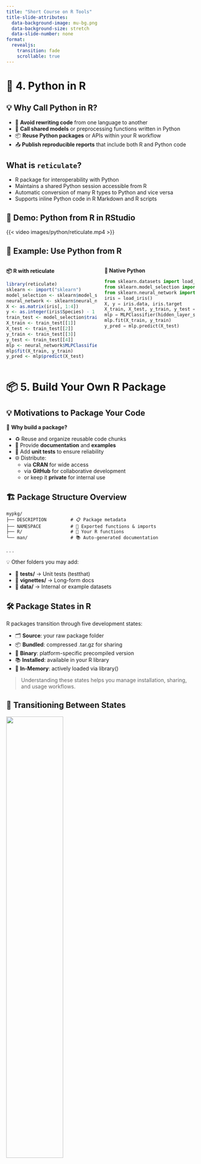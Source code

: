```yaml
---
title: "Short Course on R Tools"
title-slide-attributes:
  data-background-image: mu-bg.png
  data-background-size: stretch
  data-slide-number: none
format: 
  revealjs:
    transition: fade
    scrollable: true
---
```


# 🐍 4. Python in R {transition="slide"}

## 💡 Why Call Python in R? {transition="convex"}

::: incremental
-   🔄 **Avoid rewriting code** from one language to another
-   🔁 **Call shared models** or preprocessing functions written in Python
-   📦 **Reuse Python packages** or APIs within your R workflow
-   📤 **Publish reproducible reports** that include both R and Python code
:::

## What is `reticulate`?

::: incremental
-   R package for interoperability with Python
-   Maintains a shared Python session accessible from R
-   Automatic conversion of many R types to Python and vice versa
-   Supports inline Python code in R Markdown and R scripts
:::

## 🎥 Demo: Python from R in RStudio

{{< video images/python/reticulate.mp4 >}}

## 🔁 Example: Use Python from R {.smaller}

::::: columns
::: {.column width="50%"}
**📦 R with reticulate**

``` r
library(reticulate)
sklearn <- import("sklearn")
model_selection <- sklearn$model_selection
neural_network <- sklearn$neural_network
X <- as.matrix(iris[, 1:4])         
y <- as.integer(iris$Species) - 1     
train_test <- model_selection$train_test_split(X, y, test_size = 0.2, random_state = 42)
X_train <- train_test[[1]]
X_test <- train_test[[2]]
y_train <- train_test[[3]]
y_test <- train_test[[4]]
mlp <- neural_network$MLPClassifier(hidden_layer_sizes = tuple(10L))
mlp$fit(X_train, y_train)
y_pred <- mlp$predict(X_test)
```
:::

::: {.column width="50%"}
**🐍 Native Python**

``` python
from sklearn.datasets import load_iris
from sklearn.model_selection import train_test_split
from sklearn.neural_network import MLPClassifier
iris = load_iris()
X, y = iris.data, iris.target
X_train, X_test, y_train, y_test = train_test_split(X, y, test_size=0.2, random_state=42)
mlp = MLPClassifier(hidden_layer_sizes=(10,))
mlp.fit(X_train, y_train)
y_pred = mlp.predict(X_test)
```
:::
:::::

# 📦 5. Build Your Own R Package

## 💡 Motivations to Package Your Code

🧰 **Why build a package?**

::: incremental
-   ♻️ Reuse and organize reusable code chunks
-   📖 Provide **documentation** and **examples**
-   🧪 Add **unit tests** to ensure reliability
-   🌐 Distribute:
    -   via **CRAN** for wide access
    -   via **GitHub** for collaborative development
    -   or keep it **private** for internal use
:::

## 🏗 Package Structure Overview

``` text
mypkg/
├── DESCRIPTION         # 📋 Package metadata
├── NAMESPACE           # 🔁 Exported functions & imports
├── R/                  # 📂 Your R functions
└── man/                # 📚 Auto-generated documentation
```

. . .

💡 Other folders you may add:

::: incremental
-   📂 **tests/** → Unit tests (testthat)
-   📂 **vignettes/** → Long-form docs
-   📂 **data/** → Internal or example datasets
:::

## 🛠 Package States in R {transition="zoom"}

R packages transition through five development states:

::: incremental
-   🗂️ **Source**: your raw package folder
-   📦 **Bundled**: compressed .tar.gz for sharing
-   🧱 **Binary**: platform-specific precompiled version
-   📚 **Installed**: available in your R library
-   🧠 **In-Memory**: actively loaded via library()
:::

::: {.fragment .fade-up}
> Understanding these states helps you manage installation, sharing, and usage workflows.
:::

## 🔁 Transitioning Between States {transition="convex"}

![](images/package/install-load.png){fig-align="center" fig-alt="Screenshot of Pagerank" width="55%"}

## 🎥 Demo: Rfssa Package

{{< video images/package/rfssa_pack.mp4 >}}

# 6. 📤 CRAN Submitting {transition="zoom"}

## 🚀 Submitting to CRAN

::: incremental
-   📦 **CRAN** = Comprehensive R Archive Network\
-   🎯 Goal: Make your R package **public, discoverable, and installable**
-   ✔ Must pass `R CMD check` with:
    -   ❌ No **ERRORs**
    -   ⚠️ No **WARNINGs**
    -   📝 Minimal and justifiable **NOTEs**
-   🧪 Simulate checks: `rhub::check_for_cran()`
-   📤 Submit with: `devtools::release()`
-   ⏱️ Response in approx **1–3 days**
:::

## 📩 Confirmation Email (After Submission) {transition="zoom"}

![](images/package/submission_confirm.png){fig-align="left" fig-alt="Screenshot of Pagerank" width="55%"}

------------------------------------------------------------------------

## 📬 Submission Confirmed Email {transition="zoom"}

![](images/package/submission_confirm2.png){fig-align="left" fig-alt="Screenshot of Pagerank" width="95%"}

## ⏳ Pending Manual Inspection Email {transition="zoom"}

![](images/package/auto-pros.png){fig-align="left" fig-alt="Screenshot of Pagerank" width="95%"}

## ✅ Package Initially Accepted Email {transition="zoom"}

![](images/package/accepted.png){fig-align="left" fig-alt="Screenshot of Pagerank" width="55%"}

::: fragment
> 🎉 Good news!
:::

## 📦 Package Built on CRAN Email {transition="zoom"}

![](images/package/accept2.png){fig-align="left" fig-alt="Screenshot of Pagerank" width="55%"}

::: fragment
> 🧱 CRAN has built binaries for major platforms (Windows, ...).
:::

## 🌐 CRAN Page Created {transition="zoom"}

![](images/package/Cran_Rfssa.png){fig-align="left" fig-alt="Screenshot of Pagerank" width="55%"}

> 🌍 Your package is now live! Searchable and installable via:

``` r
install.packages("Rfssa")
```

# 7. 📤 GitHub Essentials {transition="convex"}

## 🌍 Why Use Git & GitHub?

::: incremental
-   🔁 **Version Control**: Track and manage changes in code
-   🤝 **Collaboration**: Work with others without overwriting files
-   🧪 **Reproducibility**: Restore older versions when bugs occur
-   🔄 **Open Source**: Share your package with the world
:::

::: fragment
> 🧰 Git = Local tracking tool\
> ☁️ GitHub = Online hosting and teamwork platform
:::

## 📬 Example: Rfssa Package Github {transition="zoom"}

![](images/package/Github_Rfssa.png){fig-align="left" fig-alt="Screenshot of Pagerank" width="95%"}


## 🧰 Git & GitHub from RStudio {transition="convex"}

✅ RStudio has built-in Git integration:

::: {.fragment .custom .blur}
-   Git tab for **staging, committing, and pushing**
:::

::: {.fragment .custom .blur}
-   Visual diff and commit history
:::

::: {.fragment .custom .blur}
-   Push to GitHub without leaving RStudio
:::


## 🔁 Daily Git Workflow in RStudio

> 🎯 A typical work cycle for package developers:

::: {.fragment .fade-right}
| Step      | Description                           |
|-----------|---------------------------------------|
| ✏️ Edit   | Make changes to `.R` or `.Rmd` files  |
| ✅ Stage  | Select files to track in Git tab      |
| 💬 Commit | Save with a message (e.g., "Fix bug") |
| 🚀 Push   | Send to GitHub                        |
:::

## ✅ GitHub for Package Development

::: incremental
-   📦 Host your package openly
-   🧪 Enable collaborative testing & documentation
-   📤 Submit to CRAN from a clean version-controlled repo
-   🔁 Great for long-term maintenance and open-source visibility
:::

## 🎥 Demo: Rfssa Github Package

{{< video images/package/Github.mp4 >}}


# 🙏 Thank you!

Questions & Discussion
